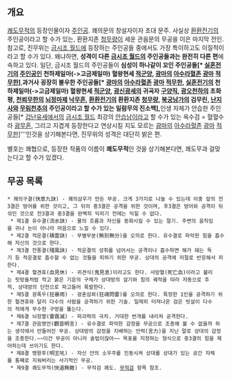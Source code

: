 == 개요 ==
[[쾌도무적]]의 등장인물이자 [[주인공]].
쾌의문의 창설자이자 초대 문주. 사실상 [[환환전기]]의 주인공이라고 할 수가 있는, 환환지존 [[청무량]]이 세운 관음문의 무공을 이은 마지막 전인. 참고로, 진무위는 [[금시조 월드]]에 등장하는 주인공들 중에서도 가장 특이하고도 이질적이라고 할 수가 있다. 왜냐하면, '''성격이 다른 [[금시조 월드]]의 주인공들과는 완전히 다른 편'''에 속하고 있다. 일단, 금시조 월드의 주인공들이 '''심성이 하나같이 꼬인 주인공들[* [[실혼전기]]의 [[주인공]]인 천하제일마(->고금제일마) 혈왕현세 [[적군양]], [[광마]]의 [[아수라혈존]] [[광마]] [[적무한]]]''','''과거사 굉장히 불우한 주인공들[* [[광마]]의 [[아수라혈존]] [[광마]] [[적무한]], [[실혼전기]]의 천하제일마(->고금제일마) 혈왕현세 [[적군양]], [[광신광세]]의 귀곡자 [[구양직]], [[광오천하]]의 초화평, [[천뢰무한]]의 [[뇌정마제]] [[낙무흔]], [[환환전기]]의 환환지존 [[청무량]], [[북궁남가]]의 검무린, [[난지사]]와 [[무림천추]]의 주인공이라고 할 수가 있는 일람무의 진소백],'''인생 자체가 안습한 주인공들[* [[겁난유세]]에서의 [[금시조 월드]] 최강의 [[안습]]남이라고 할 수가 있는 옥수검 = 혈혈수라 [[광무혼]], 그리고 지겹게 등장한다고 연상시킬 지도 모르는 [[광마]]의 [[아수라혈존]] [[광마]] [[적무한]]]'''인것을 상기해본다면, 진무위의 성격은 대단히 밝은 편. 

별호는 쾌협으로, 등장한 작품의 이름이 '''쾌도무적'''인 것을 상기해본다면, 쾌도무과 걸맞는다고 할 수가 있겠다. 


== 무공 목록 ==
 * 쾌의구결(快意九訣) - 쾌의삼우가 만든 무공. 크게 3가지로 나눌 수 있는데 이중 앞의 전3결은 방어를 위한 것이고, 그 뒤의 중3결은 공격을 위한 것이며, 후3결은 방어와 공격이 뒤섞인 것으로 전3결과 중3결을 완벽히 익히기 전에는 익힐 수 없다.
  * 제1결 유수결(流水訣) - 물의 흐름과 자신을 동화시킬 수 있는 절기. 주변의 움직임을 귀나 눈이 아니라 마음으로 느낄 수 있다.
  * 제2결 적운결(積雲訣) - 무별무분(無別無分)을 오의로 한다. 유수결로 파악한 힘을 흡수해 자신의 것으로 한다.
  * 제3결 잔풍결(殘風訣) - 적운결의 성취를 넘어서는 공격이나 흡수하면 해가 돼는 독기 등 적운결로 흡수할 수 없는 것들을 피하기 위한 무공. 상대의 공격에 저절로 반응해서 피한다.
  * 제4결 혈견휴(血見休) - 귀견식(鬼見息)이라고도 한다. 사망혈(死亡血)이라고 불리는 핏방울처럼 작고 붉은 기운의 구체가 상대방의 살기와 힘의 궤적을 따라 자동으로 추적, 상대방의 단전으로 파고들어 폭발한다.
  * 제5결 광폭우(狂暴雨) - 광혼섬뢰(狂魂閃雷)를 오의로 한다. 특정한 1인을 공격하기 위한 혈견휴와 달리 다수의 사람을 공격하기 위한 기술. 일제히 터져나온 검은 빗살이 다수의 적에게 무수한 구멍을 뚫는다.
  * 제6결 뇌정멸(雷霆滅) - 파괴력의 극치. 거대한 번개를 내리쳐 공격한다.
  * 제7결 관음명언(觀音明言) - 유수결로 파악한 감정을 무공으로 조종해 볼 수 없을까 하는 생각에서 만들어진 무공. 상대방의 감정을 지배하는 언력(言力)을 지닌 말로 상대의 감정을 조종한다.~~이건 무공이 아니라 술법이잖아~~ 목표를 지정하는 형식으로 중3결의 힘을 제어하는데 쓰이기도 한다.
  * 제8결 명왕후(明王吼) - 자신 안의 소우주를 진동시켜 상대를 상대가 있는 공간 자체를 통째로 지워버리는 사기적인 무공.
  * 제9결 쾌도무적(快道無敵) - 무적검 쾌도. [[무적검]] 항목 참조.
